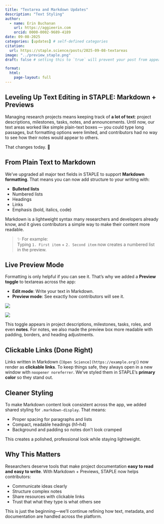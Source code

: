 ```yaml
---
title: "Textarea and Markdown Updates"
description: "Text Styling"
author:
  - name: Erin Buchanan
    url: https://aggieerin.com
    orcid: 0000-0002-9689-4189
date: 09-08-2025
categories: [updates] # self-defined categories
citation: 
  url: https://staple.science/posts/2025-09-08-textareas
image: "../preview_staple.png"
draft: false # setting this to `true` will prevent your post from appearing on your listing page until you're ready!

format: 
  html:
    page-layout: full
---
```


## Leveling Up Text Editing in STAPLE: Markdown + Previews

Managing research projects means keeping track of **a lot of text**: project descriptions, milestones, tasks, notes, and announcements. Until now, our text areas worked like simple plain-text boxes — you could type long passages, but formatting options were limited, and contributors had no way to see how their notes would appear to others.

That changes today. 🚀

## From Plain Text to Markdown

We’ve upgraded all major text fields in STAPLE to support **Markdown formatting**. That means you can now add structure to your writing with:

-   **Bulleted lists**
-   Numbered lists
-   Headings
-   Links
-   Emphasis (bold, italics, code)

Markdown is a lightweight syntax many researchers and developers already know, and it gives contributors a simple way to make their content more readable.

> ✨ For example:\
> Typing `1. First item` + `2. Second item` now creates a numbered list in the preview.

## Live Preview Mode

Formatting is only helpful if you can see it. That’s why we added a **Preview toggle** to textareas across the app:

-   **Edit mode**: Write your text in Markdown.
-   **Preview mode**: See exactly how contributors will see it.

![](images/clipboard-3762311526.png)

![](images/clipboard-106597928.png)

This toggle appears in project descriptions, milestones, tasks, roles, and even **notes**. For notes, we also made the preview box more readable with padding, borders, and heading adjustments.

## Clickable Links (Done Right)

Links written in Markdown (`[Open Science](https://example.org)`) now render as **clickable links**. To keep things safe, they always open in a new window with `noopener noreferrer`. We’ve styled them in STAPLE’s **primary color** so they stand out.

## Cleaner Styling

To make Markdown content look consistent across the app, we added shared styling for `.markdown-display`. That means:

-   Proper spacing for paragraphs and lists
-   Compact, readable headings (h1–h4)
-   Background and padding so notes don’t look cramped

This creates a polished, professional look while staying lightweight.

## Why This Matters

Researchers deserve tools that make project documentation **easy to read and easy to write**. With Markdown + Previews, STAPLE now helps contributors:

-   Communicate ideas clearly
-   Structure complex notes
-   Share resources with clickable links
-   Trust that what they type is what others see

This is just the beginning—we’ll continue refining how text, metadata, and documentation are handled across the platform.
